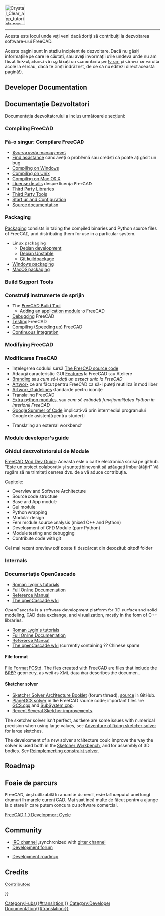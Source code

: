 <languages/>
{{TOCright}}
[[Image:Crystal_Clear_app_tutorials.png|64px]]
----

Acesta este locul unde veți veni dacă doriți să contribuiți la dezvoltarea software-ului FreeCAD. 

<div class="mw-translate-fuzzy">
Aceste pagini sunt în stadiu incipient de dezvoltare. Dacă nu găsiți informațiile pe care le căutați, sau aveți invormații utile undeva unde nu am făcut link-ul, atunci vă rog lăsați un comentariu pe [http://forum.freecadweb.org/index.php?sid=5f84150e79db8842e277b042077097ff  forum] și cineva se va uita acole la el (sau, dacă te simți îndrăzneț, de ce să nu editezi direct această pagină!).
</div>

<div lang="en" dir="ltr" class="mw-content-ltr">
== Developer Documentation ==
</div>

<div class="mw-translate-fuzzy">
== Documentație Dezvoltatori ==
Documentația dezvoltatorului a inclus următoarele secțiuni:
</div>

<div lang="en" dir="ltr" class="mw-content-ltr">
=== Compiling FreeCAD ===
</div>

<div class="mw-translate-fuzzy">
=== Fă-o singur: Compilare FreeCAD ===
* [[Source code management]]
* [[Tracker|Find assistance]] când aveți o problemă sau credeți că poate ați găsit un bug
* [[Compile_on_Windows|Compiling on Windows]]
* [[Compile_on_Linux|Compiling on Unix]]
* [[Compile_on_MacOS|Compiling on Mac OS X]]
* [[License|License details]] despre licența FreeCAD 
* [[Third Party Libraries]]
* [[Third Party Tools]]
* [[Start up and Configuration]]
* [[Source documentation]]
</div>

<div lang="en" dir="ltr" class="mw-content-ltr">
=== Packaging ===
</div>

<div lang="en" dir="ltr" class="mw-content-ltr">
[[Packaging|Packaging]] consists in taking the compiled binaries and Python source files of FreeCAD, and distributing them for use in a particular system.
</div>

<div lang="en" dir="ltr" class="mw-content-ltr">
* [[Linux_packaging|Linux packaging]]
** [[Debian_development|Debian development]]
** [[Debian_Unstable|Debian Unstable]]
** [[Git_buildpackage|Git buildpackage]]
* [[Windows_packaging|Windows packaging]]
* [[MacOS_packaging|MacOS packaging]]
</div>

<div lang="en" dir="ltr" class="mw-content-ltr">
=== Build Support Tools ===
</div>

<div class="mw-translate-fuzzy">
=== Construiți instrumente de sprijin ===
* The [[FreeCAD_Build_Tool/ro|FreeCAD Build Tool]]
** [[Workbench_creation/ro|Adding an application module]] to FreeCAD
* [[Debugging/ro|Debugging]] FreeCAD
* [[Testing/ro|Testing]] FreeCAD
* [[Compiling (Speeding up)/ro|Compiling (Speeding up)]] FreeCAD
* [[Continuous Integration/ro|Continuous Integration]]
</div>

<div lang="en" dir="ltr" class="mw-content-ltr">
=== Modifying FreeCAD ===
</div>

<div class="mw-translate-fuzzy">
=== Modificarea FreeCAD ===
* Înțelegerea codului sursă [[The FreeCAD source code]]
* Adaugă caracteristici GUI [[Gui Command|Features]] la FreeCAD sau Ateliere
* [[Branding]] sau ''cum să-i dați un aspect unic la FreeCAD ''
* [[Artwork]] ce am făcut pentru FreeCAD ca să-l puteți reutiliza în mod liber
* [[Artwork_Guidelines]] standarde pentru iconițe
* [[Localisation|Translating FreeCAD]]
* [[Extra python modules]], sau  ''cum să extindeți funcționalitatea Python în interiorul FreeCAD''
*[[Google Summer of Code]] implicați-vă prin intermediul programului Google de asistență pentru studenți
</div>

<div lang="en" dir="ltr" class="mw-content-ltr">
* [[Translating an external workbench|Translating an external workbench]]
</div>

<div lang="en" dir="ltr" class="mw-content-ltr">
=== Module developer's guide ===
</div>

<div class="mw-translate-fuzzy">
=== Ghidul deszvoltatorului de Module ===
[https://github.com/qingfengxia/FreeCAD_Mod_Dev_Guide FreeCAD Mod Dev Guide]: Aceasta este o carte electronică scrisă pe github. 
"Este un proiect colaborativ și sunteți binevenit să adăugați îmbunătățiri" Vă rugăm să ne trimiteți cererea dvs. de a vă aduce contribuția.
</div>

Capitole:
* Overview and Software Architecture
* Source code structure
* Base and App module
* Gui module
* Python wrapping
* Modular design
* Fem module source analysis (mixed C++ and Python)
* Development of CFD Module (pure Python)
* Module testing and debugging
* Contribute code with git

Cel mai recent preview pdf poate fi descărcat din depozitul: git[https://github.com/qingfengxia/FreeCAD_Mod_Dev_Guide/tree/master/pdf pdf folder]

<div lang="en" dir="ltr" class="mw-content-ltr">
=== Internals ===
</div>

<span id="OpenCascade_Documentation"></span>
<div class="mw-translate-fuzzy">
=== Documentație OpenCascade ===
* [http://opencascade.wikidot.com/romansarticles Roman Lygin's tutorials]
* [https://dev.opencascade.org/doc/overview/html/index.html Full Online Documentation]
* [https://dev.opencascade.org/doc/refman/html/index.html Reference Manual]
* [http://opencascade.wikidot.com The openCascade wiki]
</div>

<div lang="en" dir="ltr" class="mw-content-ltr">
OpenCascade is a software development platform for 3D surface and solid modeling, CAD data exchange, and visualization, mostly in the form of C++ libraries.
</div>

<div lang="en" dir="ltr" class="mw-content-ltr">
* [http://opencascade.wikidot.com/romansarticles Roman Lygin's tutorials]
* [https://dev.opencascade.org/cdoc/overview/html/index.html Full Online Documentation]
* [https://dev.opencascade.org/doc/refman/html/index.html Reference Manual]
* [http://opencascade.wikidot.com The openCascade wiki] (currently containing ?? Chinese spam)
</div>

<div lang="en" dir="ltr" class="mw-content-ltr">
==== File format ====
</div>

<div lang="en" dir="ltr" class="mw-content-ltr">
[[File_Format_FCStd|File Format FCStd]]. The files created with FreeCAD are {{incode|.zip}} files that include the [https://en.wikipedia.org/wiki/Boundary_representation BREP] geometry, as well as XML data that describes the document.
</div>

<div lang="en" dir="ltr" class="mw-content-ltr">
==== Sketcher solver ====
</div>

<div lang="en" dir="ltr" class="mw-content-ltr">
* [https://forum.freecad.org/viewtopic.php?f=10&t=36355 Sketcher Solver Architecture Booklet] (forum thread), [https://github.com/abdullahtahiriyo/FreeCADBooks/tree/master/FreeCAD_Solver_Architecture source] in GitHub.
* [https://github.com/FreeCAD/FreeCAD/blob/master/src/Mod/Sketcher/App/planegcs/ PlaneGCS solver] in the FreeCAD source code; important files are [https://github.com/FreeCAD/FreeCAD/blob/master/src/Mod/Sketcher/App/planegcs/GCS.cpp GCS.cpp] and [https://github.com/FreeCAD/FreeCAD/blob/master/src/Mod/Sketcher/App/planegcs/SubSystem.cpp SubSystem.cpp].
* [https://forum.freecad.org/viewtopic.php?f=9&t=29192 Recent Several Sketcher improvements].
</div>

<div lang="en" dir="ltr" class="mw-content-ltr">
The sketcher solver isn't perfect, as there are some issues with numerical precision when using large values, see [https://forum.freecad.org/viewtopic.php?f=10&t=40502 Adventure of fixing sketcher solver for large sketches].
</div>

<div lang="en" dir="ltr" class="mw-content-ltr">
The development of a new solver architecture could improve the way the solver is used both in the [[Sketcher Workbench|Sketcher Workbench]], and for assembly of 3D bodies. See [https://forum.freecad.org/viewtopic.php?f=20&t=40525 Reimplementing constraint solver].
</div>

<div lang="en" dir="ltr" class="mw-content-ltr">
== Roadmap ==
</div>

<div class="mw-translate-fuzzy">
== Foaie de parcurs ==
FreeCAD, deși utilizabilă în anumite domenii, este la începutul unei lungi drumuri în marele curent CAD. Mai sunt încă multe de făcut
pentru a ajunge la o stare în care putem concura cu software comercial.
</div>

<div lang="en" dir="ltr" class="mw-content-ltr">
[[FreeCAD_1.0_Development_Cycle|FreeCAD 1.0 Development Cycle]]
</div>

<div lang="en" dir="ltr" class="mw-content-ltr">
== Community ==
</div>

<div lang="en" dir="ltr" class="mw-content-ltr">
* [ircs://irc.libera.chat:6697/freecad IRC channel] ,synchronized with [https://gitter.im/FreeCAD/FreeCAD gitter channel]
* [https://forum.freecad.org/viewforum.php?f=6 Development forum]
</div>

<div class="mw-translate-fuzzy">
* [[Development roadmap]]
</div>

<div class="mw-translate-fuzzy">
== Credits ==
[[Contributors]]
</div>

{{Userdocnavi{{#translation:}}}}
[[Category:Hubs{{#translation:}}]]
[[Category:Developer Documentation{{#translation:}}]]
